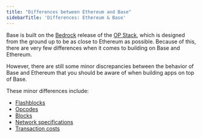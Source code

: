 ```yaml
---
title: "Differences between Ethereum and Base"
sidebarTitle: 'Differences: Ethereum & Base'
---
```


Base is built on the [Bedrock](https://stack.optimism.io/docs/releases/bedrock/explainer/) release of the [OP Stack](https://stack.optimism.io/), which is designed from the ground up to be as close to Ethereum as possible. Because of this, there are very few differences when it comes to building on Base and Ethereum.

However, there are still some minor discrepancies between the behavior of Base and Ethereum that you should be aware of when building apps on top of Base.

These minor differences include:

- [Flashblocks](https://docs.base.org/base-chain/flashblocks/apps)
- [Opcodes](https://stack.optimism.io/docs/releases/bedrock/differences/#opcode-differences)
- [Blocks](https://stack.optimism.io/docs/releases/bedrock/differences/#blocks)
- [Network specifications](https://stack.optimism.io/docs/releases/bedrock/differences/#network-specifications)
- [Transaction costs](https://stack.optimism.io/docs/releases/bedrock/differences/#transaction-costs)
